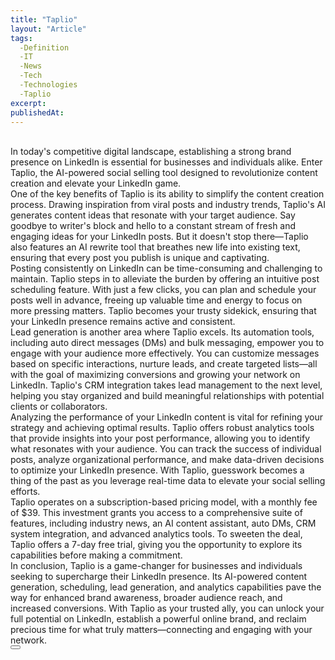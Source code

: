 ```yaml
---
title: "Taplio"
layout: "Article"
tags: 
  -Definition
  -IT
  -News
  -Tech
  -Technologies
  -Taplio
excerpt:
publishedAt:
---
```

<br/>
In today's competitive digital landscape, establishing a strong brand presence on LinkedIn is essential for businesses and individuals alike. Enter Taplio, the AI-powered social selling tool designed to revolutionize content creation and elevate your LinkedIn game.
<br/>
One of the key benefits of Taplio is its ability to simplify the content creation process. Drawing inspiration from viral posts and industry trends, Taplio's AI generates content ideas that resonate with your target audience. Say goodbye to writer's block and hello to a constant stream of fresh and engaging ideas for your LinkedIn posts. But it doesn't stop there—Taplio also features an AI rewrite tool that breathes new life into existing text, ensuring that every post you publish is unique and captivating.
<br/>
Posting consistently on LinkedIn can be time-consuming and challenging to maintain. Taplio steps in to alleviate the burden by offering an intuitive post scheduling feature. With just a few clicks, you can plan and schedule your posts well in advance, freeing up valuable time and energy to focus on more pressing matters. Taplio becomes your trusty sidekick, ensuring that your LinkedIn presence remains active and consistent.
<br/>
Lead generation is another area where Taplio excels. Its automation tools, including auto direct messages (DMs) and bulk messaging, empower you to engage with your audience more effectively. You can customize messages based on specific interactions, nurture leads, and create targeted lists—all with the goal of maximizing conversions and growing your network on LinkedIn. Taplio's CRM integration takes lead management to the next level, helping you stay organized and build meaningful relationships with potential clients or collaborators.
<br/>
Analyzing the performance of your LinkedIn content is vital for refining your strategy and achieving optimal results. Taplio offers robust analytics tools that provide insights into your post performance, allowing you to identify what resonates with your audience. You can track the success of individual posts, analyze organizational performance, and make data-driven decisions to optimize your LinkedIn presence. With Taplio, guesswork becomes a thing of the past as you leverage real-time data to elevate your social selling efforts.
<br/>
Taplio operates on a subscription-based pricing model, with a monthly fee of $39. This investment grants you access to a comprehensive suite of features, including industry news, an AI content assistant, auto DMs, CRM system integration, and advanced analytics tools. To sweeten the deal, Taplio offers a 7-day free trial, giving you the opportunity to explore its capabilities before making a commitment.
<br/>
In conclusion, Taplio is a game-changer for businesses and individuals seeking to supercharge their LinkedIn presence. Its AI-powered content generation, scheduling, lead generation, and analytics capabilities pave the way for enhanced brand awareness, broader audience reach, and increased conversions. With Taplio as your trusted ally, you can unlock your full potential on LinkedIn, establish a powerful online brand, and reclaim precious time for what truly matters—connecting and engaging with your network.
<br/>
<Button
  address="https://taplio.com/"
  text="Link to Taplio"
/>
